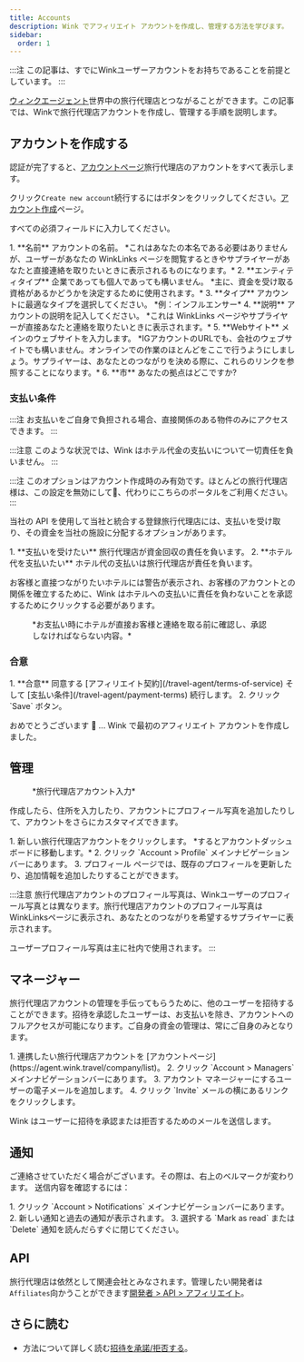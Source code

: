 ```yaml
---
title: Accounts
description: Wink でアフィリエイト アカウントを作成し、管理する方法を学びます。
sidebar:
  order: 1
---
```


:::注
この記事は、すでにWinkユーザーアカウントをお持ちであることを前提としています。
:::

[ウィンクエージェント](https://agent.wink.travel)世界中の旅行代理店とつながることができます。この記事では、Winkで旅行代理店アカウントを作成し、管理する手順を説明します。

## アカウントを作成する

認証が完了すると、[アカウントページ](https://agent.wink.travel/company/list)旅行代理店のアカウントをすべて表示します。

クリック`Create new account`続行するにはボタンをクリックしてください。[アカウント作成](https://agent.wink.travel/company/create)ページ。

すべての必須フィールドに入力してください。

<Steps>
  1. **名前** アカウントの名前。 *これはあなたの本名である必要はありませんが、ユーザーがあなたの WinkLinks ページを閲覧するときやサプライヤーがあなたと直接連絡を取りたいときに表示されるものになります。*
  2. **エンティティタイプ** 企業であっても個人であっても構いません。 *主に、資金を受け取る資格があるかどうかを決定するために使用されます。*
  3. **タイプ** アカウントに最適なタイプを選択してください。 *例：インフルエンサー*
  4. **説明** アカウントの説明を記入してください。 *これは WinkLinks ページやサプライヤーが直接あなたと連絡を取りたいときに表示されます。*
  5. **Webサイト** メインのウェブサイトを入力します。 *IGアカウントのURLでも、会社のウェブサイトでも構いません。オンラインでの作業のほとんどをここで行うようにしましょう。サプライヤーは、あなたとのつながりを決める際に、これらのリンクを参照することになります。*
  6. **市** あなたの拠点はどこですか?
</Steps>


### 支払い条件

:::注
お支払いをご自身で負担される場合、直接関係のある物件のみにアクセスできます。
:::

:::注意
このような状況では、Wink はホテル代金の支払いについて一切責任を負いません。
:::

:::注
このオプションはアカウント作成時のみ有効です。ほとんどの旅行代理店様は、この設定を無効にして🛑、代わりにこちらのポータルをご利用ください。
:::

当社の API を使用して当社と統合する登録旅行代理店には、支払いを受け取り、その資金を当社の施設に分配するオプションがあります。

<Steps>
  1. **支払いを受けたい** 旅行代理店が資金回収の責任を負います。
  2. **ホテル代を支払いたい** ホテル代の支払いは旅行代理店が責任を負います。
</Steps>


お客様と直接つながりたいホテルには警告が表示され、お客様のアカウントとの関係を確立するために、Wink はホテルへの支払いに責任を負わないことを承認するためにクリックする必要があります。

<figure>
  <CloudinaryImage width="700" height="220" resize="scale" quality="best" alt="プロパティはTA関係を認める" src="academy/property-ta-agreement" errorImage="noimage_opaque_nyrtl0.png" />

  <figcaption>*お支払い時にホテルが直接お客様と連絡を取る前に確認し、承認しなければならない内容。*</figcaption>
</figure>


### 合意

<Steps>
  1. **合意** 同意する [アフィリエイト契約](/travel-agent/terms-of-service) そして [支払い条件](/travel-agent/payment-terms) 続行します。
  2. クリック `Save` ボタン。
</Steps>


おめでとうございます 🎉 ... Wink で最初のアフィリエイト アカウントを作成しました。

## 管理

<figure>
  <CloudinaryImage width="350" height="445" resize="scale" quality="best" alt="旅行代理店アカウント" src="academy/travel-agent" errorImage="noimage_opaque_nyrtl0.png" />

  <figcaption>*旅行代理店アカウント入力*</figcaption>
</figure>


作成したら、住所を入力したり、アカウントにプロフィール写真を追加したりして、アカウントをさらにカスタマイズできます。

<Steps>
  1. 新しい旅行代理店アカウントをクリックします。 *するとアカウントダッシュボードに移動します。*
  2. クリック `Account > Profile` メインナビゲーションバーにあります。
  3. プロフィール ページでは、既存のプロフィールを更新したり、追加情報を追加したりすることができます。
</Steps>


:::注意
旅行代理店アカウントのプロフィール写真は、Winkユーザーのプロフィール写真とは異なります。旅行代理店アカウントのプロフィール写真はWinkLinksページに表示され、あなたとのつながりを希望するサプライヤーに表示されます。

ユーザープロフィール写真は主に社内で使用されます。
:::

## マネージャー

旅行代理店アカウントの管理を手伝ってもらうために、他のユーザーを招待することができます。招待を承認したユーザーは、お支払いを除き、アカウントへのフルアクセスが可能になります。ご自身の資金の管理は、常にご自身のみとなります。

<Steps>
  1. 連携したい旅行代理店アカウントを [アカウントページ](https://agent.wink.travel/company/list)。
  2. クリック `Account > Managers` メインナビゲーションバーにあります。
  3. アカウント マネージャーにするユーザーの電子メールを追加します。
  4. クリック `Invite` メールの横にあるリンクをクリックします。
</Steps>


Wink はユーザーに招待を承認または拒否するためのメールを送信します。

## 通知

ご連絡させていただく場合がございます。その際は、右上のベルマークが変わります。
送信内容を確認するには：

<Steps>
  1. クリック `Account > Notifications` メインナビゲーションバーにあります。
  2. 新しい通知と過去の通知が表示されます。
  3. 選択する `Mark as read` または `Delete` 通知を読んだらすぐに閉じてください。
</Steps>


## API

旅行代理店は依然として関連会社とみなされます。管理したい開発者は`Affiliates`向かうことができます[開発者 > API > アフィリエイト](/developers/apis/#affiliate-api)。

## さらに読む

* 方法について詳しく読む[招待を承諾/拒否する](/user/invites)。

